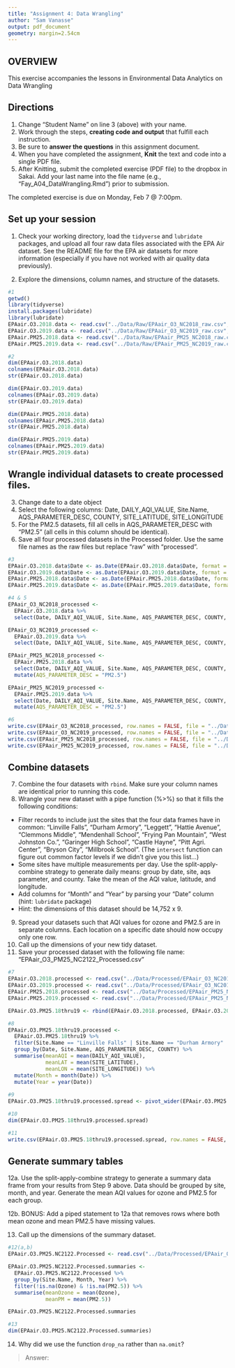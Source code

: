 ```yaml
---
title: "Assignment 4: Data Wrangling"
author: "Sam Vanasse"
output: pdf_document
geometry: margin=2.54cm
---
```


## OVERVIEW

This exercise accompanies the lessons in Environmental Data Analytics on Data Wrangling 

## Directions
1. Change "Student Name" on line 3 (above) with your name.
2. Work through the steps, **creating code and output** that fulfill each instruction.
3. Be sure to **answer the questions** in this assignment document.
4. When you have completed the assignment, **Knit** the text and code into a single PDF file.
5. After Knitting, submit the completed exercise (PDF file) to the dropbox in Sakai. Add your last name into the file name (e.g., "Fay_A04_DataWrangling.Rmd") prior to submission.

The completed exercise is due on Monday, Feb 7 @ 7:00pm.

## Set up your session 
1. Check your working directory, load the `tidyverse` and `lubridate` packages, and upload all four raw data files associated with the EPA Air dataset. See the README file for the EPA air datasets for more information (especially if you have not worked with air quality data previously). 

2. Explore the dimensions, column names, and structure of the datasets. 

```r
#1
getwd()
library(tidyverse)
install.packages(lubridate)
library(lubridate)
EPAair.O3.2018.data <- read.csv("../Data/Raw/EPAair_O3_NC2018_raw.csv", stringsAsFactors = TRUE)
EPAair.O3.2019.data <- read.csv("../Data/Raw/EPAair_O3_NC2019_raw.csv", stringsAsFactors = TRUE)
EPAair.PM25.2018.data <- read.csv("../Data/Raw/EPAair_PM25_NC2018_raw.csv", stringsAsFactors = TRUE)
EPAair.PM25.2019.data <- read.csv("../Data/Raw/EPAair_PM25_NC2019_raw.csv", stringsAsFactors = TRUE)

#2
dim(EPAair.O3.2018.data)
colnames(EPAair.O3.2018.data)
str(EPAair.O3.2018.data)

dim(EPAair.O3.2019.data)
colnames(EPAair.O3.2019.data)
str(EPAair.O3.2019.data)

dim(EPAair.PM25.2018.data)
colnames(EPAair.PM25.2018.data)
str(EPAair.PM25.2018.data)

dim(EPAair.PM25.2019.data)
colnames(EPAair.PM25.2019.data)
str(EPAair.PM25.2019.data)
```

## Wrangle individual datasets to create processed files.
3. Change date to a date object
4. Select the following columns: Date, DAILY_AQI_VALUE, Site.Name, AQS_PARAMETER_DESC, COUNTY, SITE_LATITUDE, SITE_LONGITUDE
5. For the PM2.5 datasets, fill all cells in AQS_PARAMETER_DESC with "PM2.5" (all cells in this column should be identical).
6. Save all four processed datasets in the Processed folder. Use the same file names as the raw files but replace "raw" with "processed".

```r
#3
EPAair.O3.2018.data$Date <- as.Date(EPAair.O3.2018.data$Date, format = "%m/%d/%Y")
EPAair.O3.2019.data$Date <- as.Date(EPAair.O3.2019.data$Date, format = "%m/%d/%Y")
EPAair.PM25.2018.data$Date <- as.Date(EPAair.PM25.2018.data$Date, format = "%m/%d/%Y")
EPAair.PM25.2019.data$Date <- as.Date(EPAair.PM25.2019.data$Date, format = "%m/%d/%Y")

#4 & 5
EPAair_O3_NC2018_processed <- 
  EPAair.O3.2018.data %>%
  select(Date, DAILY_AQI_VALUE, Site.Name, AQS_PARAMETER_DESC, COUNTY, SITE_LATITUDE, SITE_LONGITUDE)

EPAair_O3_NC2019_processed <- 
  EPAair.O3.2019.data %>%
  select(Date, DAILY_AQI_VALUE, Site.Name, AQS_PARAMETER_DESC, COUNTY, SITE_LATITUDE, SITE_LONGITUDE)

EPAair_PM25_NC2018_processed <- 
  EPAair.PM25.2018.data %>%
  select(Date, DAILY_AQI_VALUE, Site.Name, AQS_PARAMETER_DESC, COUNTY, SITE_LATITUDE, SITE_LONGITUDE) %>%
  mutate(AQS_PARAMETER_DESC = "PM2.5")

EPAair_PM25_NC2019_processed <- 
  EPAair.PM25.2019.data %>%
  select(Date, DAILY_AQI_VALUE, Site.Name, AQS_PARAMETER_DESC, COUNTY, SITE_LATITUDE, SITE_LONGITUDE) %>%
  mutate(AQS_PARAMETER_DESC = "PM2.5")

#6
write.csv(EPAair_O3_NC2018_processed, row.names = FALSE, file = "../Data/Processed/EPAair_O3_NC2018_processed.csv")
write.csv(EPAair_O3_NC2019_processed, row.names = FALSE, file = "../Data/Processed/EPAair_O3_NC2019_processed.csv")
write.csv(EPAair_PM25_NC2018_processed, row.names = FALSE, file = "../Data/Processed/EPAair_PM25_NC2018_processed.csv")
write.csv(EPAair_PM25_NC2019_processed, row.names = FALSE, file = "../Data/Processed/EPAair_PM25_NC2019_processed.csv")

```


## Combine datasets
7. Combine the four datasets with `rbind`. Make sure your column names are identical prior to running this code. 
8. Wrangle your new dataset with a pipe function (%>%) so that it fills the following conditions: 

* Filter records to include just the sites that the four data frames have in common: "Linville Falls", "Durham Armory", "Leggett", "Hattie Avenue", "Clemmons Middle", "Mendenhall School", "Frying Pan Mountain", "West Johnston Co.", "Garinger High School", "Castle Hayne", "Pitt Agri. Center", "Bryson City", "Millbrook School". (The `intersect` function can figure out common factor levels if we didn't give you this list...)
* Some sites have multiple measurements per day. Use the split-apply-combine strategy to generate daily means: group by date, site, aqs parameter, and county. Take the mean of the AQI value, latitude, and longitude.
* Add columns for "Month" and "Year" by parsing your "Date" column (hint: `lubridate` package)
* Hint: the dimensions of this dataset should be 14,752 x 9.

9. Spread your datasets such that AQI values for ozone and PM2.5 are in separate columns. Each location on a specific date should now occupy only one row.
10. Call up the dimensions of your new tidy dataset.
11. Save your processed dataset with the following file name: "EPAair_O3_PM25_NC2122_Processed.csv"

```r
#7
EPAair.O3.2018.processed <- read.csv("../Data/Processed/EPAair_O3_NC2018_processed.csv", stringsAsFactors = TRUE)
EPAair.O3.2019.processed <- read.csv("../Data/Processed/EPAair_O3_NC2019_processed.csv", stringsAsFactors = TRUE)
EPAair.PM25.2018.processed <- read.csv("../Data/Processed/EPAair_PM25_NC2018_processed.csv", stringsAsFactors = TRUE)
EPAair.PM25.2019.processed <- read.csv("../Data/Processed/EPAair_PM25_NC2019_processed.csv", stringsAsFactors = TRUE)

EPAair.O3.PM25.18thru19 <- rbind(EPAair.O3.2018.processed, EPAair.O3.2019.processed, EPAair.PM25.2018.processed, EPAair.PM25.2019.processed)

#8
EPAair.O3.PM25.18thru19.processed <-
  EPAair.O3.PM25.18thru19 %>%
  filter(Site.Name == "Linville Falls" | Site.Name == "Durham Armory" | Site.Name == "Leggett" | Site.Name == "Hattie Avenue" | Site.Name == "Clemmons Middle" | Site.Name == "Mendenhall School" | Site.Name == "Frying Pan Mountain" | Site.Name == "West Johnston Co." | Site.Name == "Garinger High School" | Site.Name == "Castle Hayne" | Site.Name == "Pitt Agri. Center" | Site.Name == "Bryson City" | Site.Name == "Millbrook School") %>%
  group_by(Date, Site.Name, AQS_PARAMETER_DESC, COUNTY) %>%
  summarise(meanAQI = mean(DAILY_AQI_VALUE),
            meanLAT = mean(SITE_LATITUDE), 
            meanLON = mean(SITE_LONGITUDE)) %>%
  mutate(Month = month(Date)) %>%
  mutate(Year = year(Date))
  
#9
EPAair.O3.PM25.18thru19.processed.spread <- pivot_wider(EPAair.O3.PM25.18thru19.processed, names_from = AQS_PARAMETER_DESC, values_from = meanAQI)

#10
dim(EPAair.O3.PM25.18thru19.processed.spread)

#11
write.csv(EPAair.O3.PM25.18thru19.processed.spread, row.names = FALSE, file = "../Data/Processed/EPAair_O3_PM25_NC2122_Processed.csv")
```


## Generate summary tables
12a. Use the split-apply-combine strategy to generate a summary data frame from your results from Step 9 above. Data should be grouped by site, month, and year. Generate the mean AQI values for ozone and PM2.5 for each group. 

12b. BONUS: Add a piped statement to 12a that removes rows where both mean ozone and mean PM2.5 have missing values. 

13. Call up the dimensions of the summary dataset.


```r
#12(a,b)
EPAair.O3.PM25.NC2122.Processed <- read.csv("../Data/Processed/EPAair_O3_PM25_NC2122_Processed.csv", stringsAsFactors = TRUE)

EPAair.O3.PM25.NC2122.Processed.summaries <- 
  EPAair.O3.PM25.NC2122.Processed %>%
  group_by(Site.Name, Month, Year) %>%
  filter(!is.na(Ozone) & !is.na(PM2.5)) %>%
  summarise(meanOzone = mean(Ozone),
            meanPM = mean(PM2.5))

EPAair.O3.PM25.NC2122.Processed.summaries

#13
dim(EPAair.O3.PM25.NC2122.Processed.summaries)

```

14. Why did we use the function `drop_na` rather than `na.omit`?

> Answer: 
